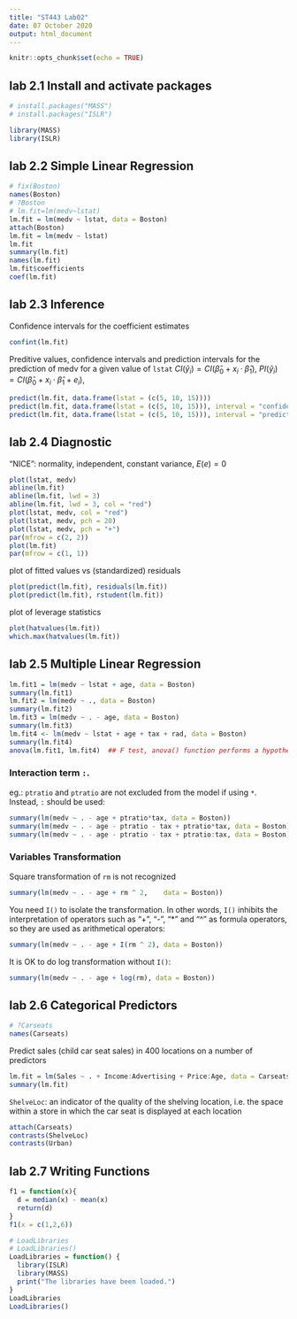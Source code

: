 ---
title: "ST443 Lab02"
date: 07 October 2020
output: html_document
---

```{r setup, include=FALSE}
knitr::opts_chunk$set(echo = TRUE)
```

## lab 2.1 Install and activate packages 
```{r cars}
# install.packages("MASS")
# install.packages("ISLR")

library(MASS)
library(ISLR)
```

## lab 2.2 Simple Linear Regression

```{r}
# fix(Boston)
names(Boston)
# ?Boston
# lm.fit=lm(medv~lstat)
lm.fit = lm(medv ~ lstat, data = Boston)
attach(Boston)
lm.fit = lm(medv ~ lstat)
lm.fit
summary(lm.fit)
names(lm.fit)
lm.fit$coefficients
coef(lm.fit)
```
## lab 2.3 Inference
Confidence intervals for the coefficient estimates
```{r}
confint(lm.fit) 
```

Preditive values, confidence intervals and prediction intervals for the prediction of medv for a given value of `lstat`
$CI(\hat{y}_i)  = CI(\hat{\beta}_0 + x_i \cdot \hat{\beta}_1)$,
$PI(\hat{y}_i)  = CI(\hat{\beta}_0 + x_i \cdot \hat{\beta}_1 + e_i)$,
```{r}
predict(lm.fit, data.frame(lstat = (c(5, 10, 15))))
predict(lm.fit, data.frame(lstat = (c(5, 10, 15))), interval = "confidence")
predict(lm.fit, data.frame(lstat = (c(5, 10, 15))), interval = "prediction")
```

## lab 2.4 Diagnostic
"NICE": normality, independent, constant variance, $E{(e)} = 0$
```{r}
plot(lstat, medv)
abline(lm.fit)
abline(lm.fit, lwd = 3)
abline(lm.fit, lwd = 3, col = "red")
plot(lstat, medv, col = "red")
plot(lstat, medv, pch = 20)
plot(lstat, medv, pch = "+")
par(mfrow = c(2, 2))
plot(lm.fit)
par(mfrow = c(1, 1))
```

plot of fitted values vs (standardized) residuals
```{r}
plot(predict(lm.fit), residuals(lm.fit))
plot(predict(lm.fit), rstudent(lm.fit))
```

plot of leverage statistics
```{r}
plot(hatvalues(lm.fit))
which.max(hatvalues(lm.fit))
```

## lab 2.5 Multiple Linear Regression
```{r}
lm.fit1 = lm(medv ~ lstat + age, data = Boston)
summary(lm.fit1)
lm.fit2 = lm(medv ~ ., data = Boston)
summary(lm.fit2)
lm.fit3 = lm(medv ~ . - age, data = Boston)
summary(lm.fit3)
lm.fit4 <- lm(medv ~ lstat + age + tax + rad, data = Boston)
summary(lm.fit4)
anova(lm.fit1, lm.fit4)  ## F test, anova() function performs a hypothesis test comparing the two models
```

### Interaction term `:`.
eg.: `ptratio` and `ptratio` are not excluded from the model if using `*`. Instead, `:` should be used:
```{r}
summary(lm(medv ~ . - age + ptratio*tax, data = Boston))
summary(lm(medv ~ . - age - ptratio - tax + ptratio*tax, data = Boston)) # ptratio and tax are not excluded
summary(lm(medv ~ . - age - ptratio - tax + ptratio:tax, data = Boston)) # ptratio and tax are excluded
```

### Variables Transformation
Square transformation of `rm` is not recognized
```{r}
summary(lm(medv ~ . - age + rm ^ 2,    data = Boston))
```
You need `I()` to isolate the transformation. In other words, `I()` inhibits the interpretation of operators such as "+", "-", "*" and "^" as formula operators, so they are used as arithmetical operators:
```{r}
summary(lm(medv ~ . - age + I(rm ^ 2), data = Boston))
```

It is OK to do log transformation without `I()`:
```{r}
summary(lm(medv ~ . - age + log(rm), data = Boston)) 

```

## lab 2.6 Categorical Predictors
```{r}
# ?Carseats
names(Carseats)
```

Predict sales (child car seat sales) in 400 locations on a number of predictors
```{r}
lm.fit = lm(Sales ~ . + Income:Advertising + Price:Age, data = Carseats)
summary(lm.fit)
```

`ShelveLoc`: an indicator of the quality of the shelving location, i.e. the space within a store in which the car seat is displayed at each location
```{r}
attach(Carseats)
contrasts(ShelveLoc)
contrasts(Urban)
```

## lab 2.7 Writing Functions
```{r}
f1 = function(x){
  d = median(x) - mean(x)
  return(d)
}
f1(x = c(1,2,6))
```

```{r}
# LoadLibraries
# LoadLibraries()
LoadLibraries = function() {
  library(ISLR)
  library(MASS)
  print("The libraries have been loaded.")
}
LoadLibraries
LoadLibraries()
```